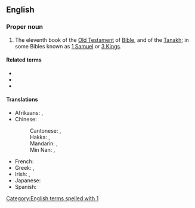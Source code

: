 ==English==
{{book of the Bible|Books of Kings}}

===Proper noun===
{{en-proper noun}}

# {{lb|en|biblical}} The eleventh book of the [[Old Testament]] of [[Bible]], and of the [[Tanakh]]; in some Bibles known as [[1 Samuel]] or [[3 Kings]].

====Related terms====
* {{l|en|Kgs}}
* {{l|en|1 Kgs}}
* {{l|en|3 Kgs}}

====Translations====
{{trans-top|book of the Bible}}
* Afrikaans: {{t|af|1 Konings}}, {{t|af|I Konings}}
* Chinese:
*: Cantonese: {{t|yue|列王紀上|sc=Hani}}, {{t|yue|列王纪上|tr=lit6 wong4 gei2 soeng6|sc=Hani}}
*: Hakka: {{t|hak|列王紀上|sc=Hani}}, {{t|hak|列王纪上|tr=Lie̍t-vòng-ki-song|sc=Hani}}
*: Mandarin: {{t+|cmn|列王紀上|sc=Hani}}, {{t+|cmn|列王纪上|tr=Lièwángjì Shàng|sc=Hani}}
*: Min Nan: {{t|nan|列王紀上|sc=Hani}}, {{t|nan|列王纪上|tr=Lia̍t-ông-kí Siōng|sc=Hani}}
{{trans-mid}}
* French: {{t|fr|1 Rois}}
* Greek: {{t|el|Α' Βασιλειών}}, {{t|el|Βασιλείς Α'}}
* Irish: {{t|ga|Céad Leabhar na Ríthe|m}}, {{t|ga|1 Ríthe|m-p}}
* Japanese: {{t|ja|列王記上|tr=retsuō kijō}}
* Spanish: {{t|es|1 Reyes|m-p}}
{{trans-bottom}}

[[Category:English terms spelled with 1]]